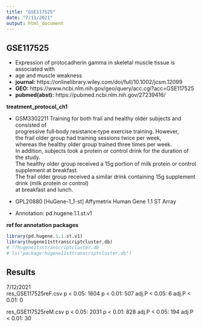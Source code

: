 ```yaml
---
title: "GSE117525"
date: "7/11/2021"
output: html_document
---
```


## GSE117525
- Expression of protocadherin gamma in skeletal muscle tissue is associated with
- age and muscle weakness
- **journal:** https://onlinelibrary.wiley.com/doi/full/10.1002/jcsm.12099
- **GEO:** https://www.ncbi.nlm.nih.gov/geo/query/acc.cgi?acc=GSE117525
- **pubmed(abst):** https://pubmed.ncbi.nlm.nih.gov/27239416/

**treatment_protocol_ch1**  

- GSM3302211 Training for both frail and healthy older subjects and consisted of  
progressive full‐body resistance‐type exercise training. However,  
the frail older group had training sessions twice per week,  
whereas the healthy older group trained three times per week.  
In addition, subjects took a protein or control drink for the duration of the study.  
The healthy older group received a 15g portion of milk protein or control supplement at breakfast.  
The frail older group received a similar drink containing 15g supplement drink (milk protein or control)  
at breakfast and lunch.  

- GPL20880	[HuGene-1_1-st] Affymetrix Human Gene 1.1 ST Array
- Annotation: pd.hugene.1.1.st.v1

**ref for annotation packages**  
```r
library(pd.hugene.1.1.st.v1)
library(hugene11sttranscriptcluster.db)
# ??hugene11sttranscriptcluster.db
# ls("package:hugene11sttranscriptcluster.db")
```


## Results  
7/12/2021  
res_GSE117525reF.csv 
p < 0.05: 1604 
p < 0.01: 507 
adj.P < 0.05: 6 
adj.P < 0.01: 0 

res_GSE117525reM.csv 
p < 0.05: 2031 
p < 0.01: 828 
adj.P < 0.05: 194 
adj.P < 0.01: 30
